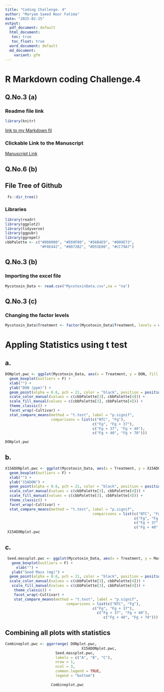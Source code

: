 ```yaml
---
title: "Coding Challenge. 4"
author: "Maryam Saeed Noor Fatima"
date: "2025-02-25"
output:
  pdf_document: default
  html_document: 
   toc: true
   toc_float: true
  word_document: default
  md_document:
    variant: gfm
---
```


# R Markdown coding Challenge.4

## **Q.No.3 (a)**

### Readme file link
```r
library(knitr)
```

[link to my Markdown fil](markdown_file/coding-challenge_4-Reproducibility.md)


### Clickable Link to the Manuscript

[Manuscript Link](https://doi.org/10.1094/PDIS-06-21-1253-RE)

## **Q.No.6 (b)**

## File Tree of Github 
```r
 fs::dir_tree()
```


### Libraries

```r
library(readr)
library(ggplot2)
library(tidyverse)
library(ggpubr)
library(ggrepel) 
cbbPalette <- c("#000000", "#E69F00", "#56B4E9", "#009E73",
                "#F0E442", "#0072B2", "#D55E00", "#CC79A7")
```

## **Q.No.3 (b)**
### Importing the excel file
```r
Mycotoxin_Data <- read.csv("MycotoxinData.csv",na = "na")
```


## **Q.No.3 (c) **

###  Changing the factor levels
```r
Mycotoxin_Data$Treatment <- factor(Mycotoxin_Data$Treatment, levels = c("NTC", "Fg", "Fg + 37", "Fg + 40", "Fg + 70"))
```


# Appling Statistics using t test

## a.

```r
DONplot.pwc <- ggplot(Mycotoxin_Data, aes(x = Treatment, y = DON, fill = Cultivar)) +
  geom_boxplot(outliers = F) + 
  xlab("") + 
  ylab("DON (ppm)") + 
  geom_point(alpha = 0.6, pch = 21, color = "black", position = position_jitterdodge()) +
  scale_color_manual(values = c(cbbPalette[3], cbbPalette[4])) +
  scale_fill_manual(values = c(cbbPalette[3], cbbPalette[4])) +
  theme_classic() +
  facet_wrap(~Cultivar) +
  stat_compare_means(method = "t.test", label = "p.signif", 
                     comparisons = list(c("NTC", "Fg"), 
                                        c("Fg", "Fg + 37"), 
                                        c("Fg + 37", "Fg + 40"), 
                                        c("Fg + 40", "Fg + 70")))

DONplot.pwc


```

## b. 

```r
X15ADONplot.pwc <- ggplot(Mycotoxin_Data, aes(x = Treatment, y = X15ADON, fill = Cultivar)) +
  geom_boxplot(outliers = F) + 
  xlab("") + 
  ylab("15ADON") + 
  geom_point(alpha = 0.6, pch = 21, color = "black", position = position_jitterdodge()) +
  scale_color_manual(values = c(cbbPalette[3], cbbPalette[4])) +
  scale_fill_manual(values = c(cbbPalette[3], cbbPalette[4])) +
  theme_classic() +
  facet_wrap(~Cultivar) +
  stat_compare_means(method = "t.test", label = "p.signif", 
                                        comparisons = list(c("NTC", "Fg"), 
                                                           c("Fg", "Fg + 37"), 
                                                           c("Fg + 37", "Fg + 40"), 
                                                           c("Fg + 40", "Fg + 70")))               
 X15ADONplot.pwc
```


## c.

```r
 Seed.massplot.pwc <- ggplot(Mycotoxin_Data, aes(x = Treatment, y = MassperSeed_mg, fill = Cultivar)) +
   geom_boxplot(outliers = F) + 
     xlab("") + 
   ylab("Seed Mass (mg)") + 
  geom_point(alpha = 0.6, pch = 21, color = "black", position = position_jitterdodge()) +
  scale_color_manual(values = c(cbbPalette[3], cbbPalette[4])) +
   scale_fill_manual(values = c(cbbPalette[3], cbbPalette[4])) +
    theme_classic() +
    facet_wrap(~Cultivar) +
    stat_compare_means(method = "t.test", label = "p.signif", 
                            comparisons = list(c("NTC", "Fg"), 
                                        c("Fg", "Fg + 37"), 
                                          c("Fg + 37", "Fg + 40"), 
                                             c("Fg + 40", "Fg + 70")))
```

## **Combining all plots with statistics**

```r
Combineplot.pwc <- ggarrange( DONplot.pwc,
                                   X15ADONplot.pwc, 
                       Seed.massplot.pwc, 
                       labels = c("A", "B", "C"),
                       nrow = 1,
                       ncol = 3,
                       common.legend = TRUE,
                       legend = "bottom")
                     
                     Combineplot.pwc
```

